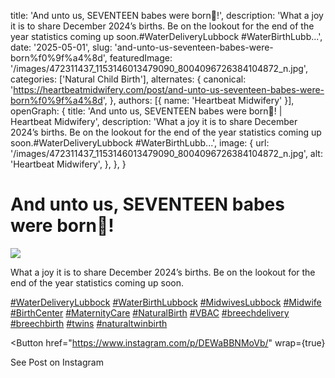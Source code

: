   title: 'And unto us, SEVENTEEN babes were born🤍!',
  description: 'What a joy it is to share December 2024’s births. Be on the lookout for the end of the year statistics coming up soon.#WaterDeliveryLubbock&nbsp;#WaterBirthLubb...',
  date: '2025-05-01',
  slug: 'and-unto-us-seventeen-babes-were-born%f0%9f%a4%8d',
  featuredImage: '/images/472311437_1153146013479090_8004096726384104872_n.jpg',
  categories: ['Natural Child Birth'],
  alternates: {
    canonical: 'https://heartbeatmidwifery.com/post/and-unto-us-seventeen-babes-were-born%f0%9f%a4%8d',
  },
  authors: [{ name: 'Heartbeat Midwifery' }],
  openGraph: {
    title: 'And unto us, SEVENTEEN babes were born🤍! | Heartbeat Midwifery',
    description: 'What a joy it is to share December 2024’s births. Be on the lookout for the end of the year statistics coming up soon.#WaterDeliveryLubbock&nbsp;#WaterBirthLubb...',
    image: {
      url: '/images/472311437_1153146013479090_8004096726384104872_n.jpg',
      alt: 'Heartbeat Midwifery',
    },
  },
}


# And unto us, SEVENTEEN babes were born🤍!

<Image
  src="/images/472311437_1153146013479090_8004096726384104872_n.jpg"
  size="large"
  wrap={true}
/>

What a joy it is to share December 2024’s births. Be on the lookout for the end of the year statistics coming up soon.

[#WaterDeliveryLubbock](https://www.instagram.com/explore/tags/waterdeliverylubbock/) [#WaterBirthLubbock](https://www.instagram.com/explore/tags/waterbirthlubbock/) [#MidwivesLubbock](https://www.instagram.com/explore/tags/midwiveslubbock/) [#Midwife](https://www.instagram.com/explore/tags/midwife/) [#BirthCenter](https://www.instagram.com/explore/tags/birthcenter/) [#MaternityCare](https://www.instagram.com/explore/tags/maternitycare/) [#NaturalBirth](https://www.instagram.com/explore/tags/naturalbirth/) [#VBAC](https://www.instagram.com/explore/tags/vbac/) [#breechdelivery](https://www.instagram.com/explore/tags/breechdelivery/) [#breechbirth](https://www.instagram.com/explore/tags/breechbirth/) [#twins](https://www.instagram.com/explore/tags/twins/) [#naturaltwinbirth](https://www.instagram.com/explore/tags/naturaltwinbirth/)

<Button
  href="https://www.instagram.com/p/DEWaBBNMoVb/"
  wrap={true}
>
  See Post on Instagram
</Button>
